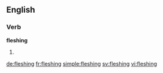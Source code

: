 ==English==

===Verb===
'''fleshing'''

# {{present participle of|flesh}}

[[de:fleshing]]
[[fr:fleshing]]
[[simple:fleshing]]
[[sv:fleshing]]
[[vi:fleshing]]